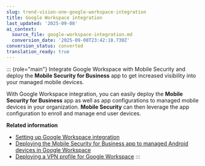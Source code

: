 ```yaml
---
slug: trend-vision-one-google-workspace-integration
title: Google Workspace integration
last_updated: '2025-09-08'
ai_context:
  source_file: google-workspace-integration.md
  conversion_date: '2025-09-08T23:42:18.730Z'
conversion_status: converted
translation_ready: true
---
```


::: {role="main"}
Integrate Google Workspace with Mobile Security and deploy the **Mobile Security for Business** app to get increased visibility into your managed mobile devices.

With Google Workspace integration, you can easily deploy the **Mobile Security for Business** app as well as app configurations to managed mobile devices in your organization. **Mobile Security** can then leverage the app configuration to enroll and manage end user devices.

**Related information**

- [Setting up Google Workspace integration](setup-google-workspace-integration.md "Configure integration settings to quickly deploy the Mobile Security for Business app and app configuration to managed mobile devices.")
- [Deploying the Mobile Security for Business app to managed Android devices in Google Workspace](deploy-android-google-workspace.md "Add Mobile Security for Business to your managed web and mobile apps in Google Workspace in order to deploy the app to end user devices.")
- [Deploying a VPN profile for Google Workspace](deploy-vpn-profile-google-workspace.md "Set up a VPN profile on managed ChromeOS devices for protection through Web Reputation and Zero Trust Secure Access.")
:::
